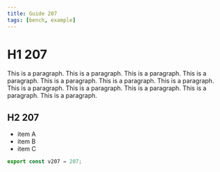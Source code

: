 ```yaml
---
title: Guide 207
tags: [bench, example]
---
```


# H1 207

This is a paragraph. This is a paragraph. This is a paragraph. This is a paragraph. This is a paragraph. This is a paragraph. This is a paragraph. This is a paragraph. This is a paragraph. This is a paragraph. This is a paragraph. This is a paragraph. 

## H2 207

- item A
- item B
- item C

```ts
export const v207 = 207;
```